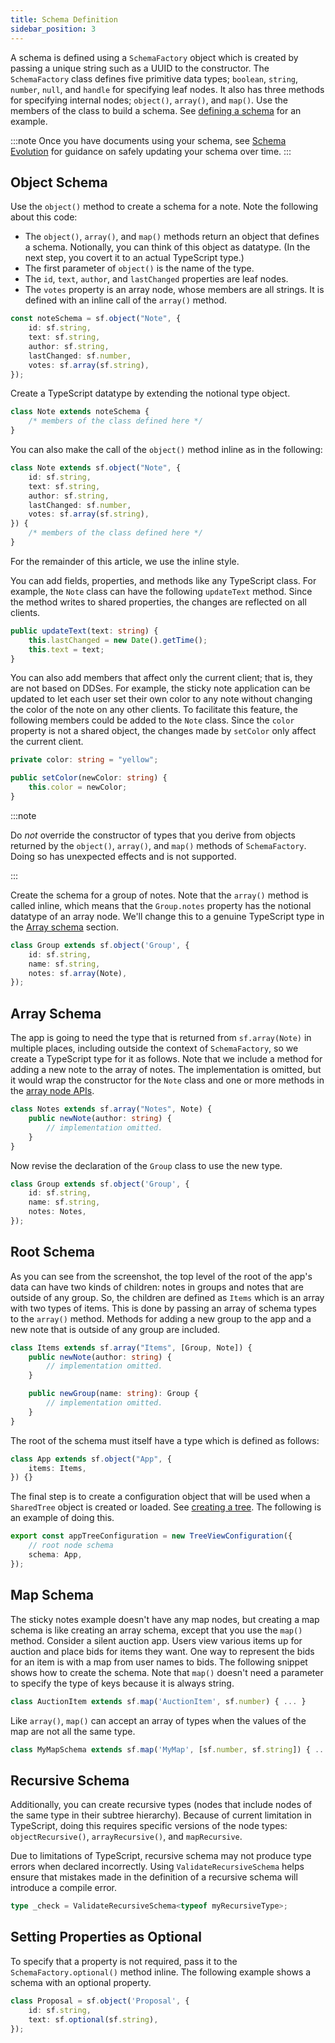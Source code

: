 ```yaml
---
title: Schema Definition
sidebar_position: 3
---
```



A schema is defined using a `SchemaFactory` object which is created by passing a unique string such as a UUID to the constructor.
The `SchemaFactory` class defines five primitive data types; `boolean`, `string`, `number`, `null`, and `handle` for specifying leaf nodes.
It also has three methods for specifying internal nodes; `object()`, `array()`, and `map()`.
Use the members of the class to build a schema.
See [defining a schema](../../start/tree-start.mdx#defining-a-schema) for an example.

:::note
Once you have documents using your schema, see [Schema Evolution](./schema-evolution/index.mdx) for guidance on safely updating your schema over time.
:::

## Object Schema

Use the `object()` method to create a schema for a note. Note the following about this code:

-   The `object()`, `array()`, and `map()` methods return an object that defines a schema. Notionally, you can think of this object as datatype. (In the next step, you covert it to an actual TypeScript type.)
-   The first parameter of `object()` is the name of the type.
-   The `id`, `text`, `author`, and `lastChanged` properties are leaf nodes.
-   The `votes` property is an array node, whose members are all strings. It is defined with an inline call of the `array()` method.

```typescript
const noteSchema = sf.object("Note", {
	id: sf.string,
	text: sf.string,
	author: sf.string,
	lastChanged: sf.number,
	votes: sf.array(sf.string),
});
```

Create a TypeScript datatype by extending the notional type object.

```typescript
class Note extends noteSchema {
	/* members of the class defined here */
}
```

You can also make the call of the `object()` method inline as in the following:

```typescript
class Note extends sf.object("Note", {
	id: sf.string,
	text: sf.string,
	author: sf.string,
	lastChanged: sf.number,
	votes: sf.array(sf.string),
}) {
	/* members of the class defined here */
}
```

For the remainder of this article, we use the inline style.

You can add fields, properties, and methods like any TypeScript class.
For example, the `Note` class can have the following `updateText` method.
Since the method writes to shared properties, the changes are reflected on all clients.

```typescript
public updateText(text: string) {
    this.lastChanged = new Date().getTime();
    this.text = text;
}
```

You can also add members that affect only the current client; that is, they are not based on DDSes. For example, the sticky note application can be updated to let each user set their own color to any note without changing the color of the note on any other clients. To facilitate this feature, the following members could be added to the `Note` class. Since the `color` property is not a shared object, the changes made by `setColor` only affect the current client.

```typescript
private color: string = "yellow";

public setColor(newColor: string) {
    this.color = newColor;
}
```

:::note

Do _not_ override the constructor of types that you derive from objects returned by the `object()`, `array()`, and `map()` methods of `SchemaFactory`. Doing so has unexpected effects and is not supported.

:::

Create the schema for a group of notes. Note that the `array()` method is called inline, which means that the `Group.notes` property has the notional datatype of an array node. We'll change this to a genuine TypeScript type in the [Array schema](#array-schema) section.

```typescript
class Group extends sf.object('Group', {
    id: sf.string,
    name: sf.string,
    notes: sf.array(Note),
});
```

## Array Schema

The app is going to need the type that is returned from `sf.array(Note)` in multiple places, including outside the context of `SchemaFactory`, so we create a TypeScript type for it as follows. Note that we include a method for adding a new note to the array of notes. The implementation is omitted, but it would wrap the constructor for the `Note` class and one or more methods in the [array node APIs](./reading-and-editing.mdx#array-node-apis).

```typescript
class Notes extends sf.array("Notes", Note) {
	public newNote(author: string) {
		// implementation omitted.
	}
}
```

Now revise the declaration of the `Group` class to use the new type.

```typescript
class Group extends sf.object('Group', {
    id: sf.string,
    name: sf.string,
    notes: Notes,
});
```

## Root Schema

As you can see from the screenshot, the top level of the root of the app's data can have two kinds of children: notes in groups and notes that are outside of any group. So, the children are defined as `Items` which is an array with two types of items. This is done by passing an array of schema types to the `array()` method. Methods for adding a new group to the app and a new note that is outside of any group are included.

```typescript
class Items extends sf.array("Items", [Group, Note]) {
	public newNote(author: string) {
		// implementation omitted.
	}

	public newGroup(name: string): Group {
		// implementation omitted.
	}
}
```

The root of the schema must itself have a type which is defined as follows:

```typescript
class App extends sf.object("App", {
	items: Items,
}) {}
```

The final step is to create a configuration object that will be used when a `SharedTree` object is created or loaded. See [creating a tree](../../start/tree-start.mdx#creating-a-tree). The following is an example of doing this.

```typescript
export const appTreeConfiguration = new TreeViewConfiguration({
	// root node schema
	schema: App,
});
```

## Map Schema

The sticky notes example doesn't have any map nodes, but creating a map schema is like creating an array schema, except that you use the `map()` method. Consider a silent auction app. Users view various items up for auction and place bids for items they want. One way to represent the bids for an item is with a map from user names to bids. The following snippet shows how to create the schema. Note that `map()` doesn't need a parameter to specify the type of keys because it is always string.

```typescript
class AuctionItem extends sf.map('AuctionItem', sf.number) { ... }
```

Like `array()`, `map()` can accept an array of types when the values of the map are not all the same type.

```typescript
class MyMapSchema extends sf.map('MyMap', [sf.number, sf.string]) { ... }
```

## Recursive Schema

Additionally, you can create recursive types (nodes that include nodes of the same type in their subtree hierarchy). Because of current limitation in TypeScript, doing this requires specific versions of the node types: `objectRecursive()`, `arrayRecursive()`, and `mapRecursive`.

Due to limitations of TypeScript, recursive schema may not produce type errors when declared incorrectly. Using `ValidateRecursiveSchema` helps ensure that mistakes made in the definition of a recursive schema will introduce a compile error.

```typescript
type _check = ValidateRecursiveSchema<typeof myRecursiveType>;
```

## Setting Properties as Optional

To specify that a property is not required, pass it to the `SchemaFactory.optional()` method inline. The following example shows a schema with an optional property.

```typescript
class Proposal = sf.object('Proposal', {
    id: sf.string,
    text: sf.optional(sf.string),
});
```
